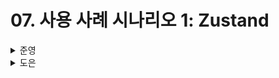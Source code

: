 # 07. 사용 사례 시나리오 1: Zustand

<details>
  <summary>준영</summary>
  ### 사용 사례 시나리오 1: Zustand

Zustand는 리액트의 모듈 상태를 생성하도록 설계된 작은 라이브러리이다.<br/>
상태 객체를 수정할 수 없고, 항상 새로 만들어야 하는 불변 갱신 모델을 기반으로 한다.<br/>
렌더링 최적화는 선택자를 통해 수동으로 진행한다.<br/>
추가로 간단하면서도 강력한 store 생성자 인터페이스가 존재한다.

### 모듈 상태와 불변 상태 이해하기

Zustand는 불변 상태 모델을 기반으로 한다.<br/>
상태 변경을 위해선 새로운 객체를 만들어 새롭게 상태에 저장해야 한다.<br/>
상태 객체의 참조에 대한 동등성만 확인하면 변경 여부를 알 수 있어 객체 값 전체를 확인할 필요가 없다는 장점이 있다.

✅ 메모리 주소가 변경되었을때, 참조하고 있는 전역 상태의 속성에 대해서만 동등한지 비교하면 된다는 의미같다.<br/>
따라서 객체 내의 속성을 직접 변경할 경우, 라이브러리는 변경사항을 감지할 수 없다.

`create` 함수를 통해 store를 생성할 수 있다.<br/>
store는 `getState`, `setState`, `subscribe` 와 같은 기능들을 갖는다.<br/>
`setState`를 통해 상태를 갱신하며, 반드시 새로운 객체를 활용해야 한다.<br/>
리액트의 `setState`와 마찬가지로 함수를 통해 갱신하는 것도 가능하다.<br/>
여기에 추가적으로 Zustand의 `setState`는 내부적으로 **Object.assign으로 구현**되어 **새 상태와 이전 상태를 병합**한다.

```jsx
export const store = create(() => {
	count: 0,
	text: "hello",
});

store.setState({
	count: 2,
});

console.log(store.getState); // { count: 2, text: "hello" }

// setState 내부 구현엔 아래 내용이 있다.
Object.assign({}, oldState, newState);
```

store의 `subscribe` 함수로 store의 상태가 **변경되었을때 호출될 콜백을 등록**할 수 있다.

### 리액트 훅을 이용한 리렌더링 최적화

store 전체를 가져다 사용할 경우, 사용하지 않는 속성이 바뀔 때에도 리렌더링이 일어나기 때문에 최적화가 필요하다.<br/>
따라서 **선택자 함수**를 활용하여 속성을 지정하고, **해당 속성이 변경될 때만 리렌더링**이 일어나도록 할 수 있다.<br/>
이렇게 선택자 기반 리렌더링 제어를 `수동 렌더링 최적화`라고 한다.<br/>
선택자 함수가 반환한 결과를 비교하여 갱신이 일어났는지 감지하는 것이다.

```jsx
const Component = () => {
  const count = useStore((state) => state.count); // count가 변경될 때만 리렌더링
  return <div>count: {count}</div>;
};
```

하지만 선택자 함수로 store에서 객체 형태로 상태를 가져와 사용할 경우, 객체 참조가 바뀌지 않아 값을 업데이트했지만 리렌더링이 일어나지 않는 경우를 조심해야 한다.

### 읽기 상태와 갱신 상태 사용하기

상태를 갱신하는 함수를 store 내부에 미리 **인라인 함수**로 정의하여 재사용성과 가독성을 높일 수 있다.

```tsx
type StoreState = {
  count: number;
  inc: () => void;
};

const useStore = create<StoreState>((set) => ({
  count: 0,
  inc: () => set((prev) => ({ count: prev.count + 1 })),
}));
```

파생 상태 또한 미리 store에 정의하면 컴포넌트가 값을 사용할 때 불필요한 계산을 피할 수 있다.

### 이 접근 방식과 라이브러리의 장단점

- 읽기 상태: 리렌더링 최적화를 위한 선택자 함수 사용
- 쓰기 상태: 불변 상태 모델 기반

핵심은 리액트가 최적화를 위해 **객체 불변성을 기반**으로 한다는 점!<br/>
Zustand의 상태 모델도 리액트의 이러한 규칙과 완전히 일치한다.<br/>
따라서 리액트와 동일한 모델을 사용해 **라이브러리의 단순성과 번들 크기가 작다는 점**에서 큰 이점이 있다.

반면 Zustand의 한계는 선택자를 이용한 수동 렌더링 최적화이다.<br/>
객체 참조 동등성에 대해 이해해야 하며, 선택자 코드를 위한 보일러 플레이트가 필요하다.

✅ Zustand는 React에서 모듈 상태를 활용하여 전역 상태를 관리할 수 있도록 도와주는 라이브러리 정도로 해석할 수 있을 것 같다.<br/>
기본적으로 리액트의 규칙을 따르고, 전역 상태를 위한 보일러 플레이트 작성을 도와주는 정도,,?

</details><details>
  <summary>도은</summary>
  ### 모듈 상태와 불변 상태 이해하기

- `Zustand`는 상태를 유지하는 `store`를 만드는 데 사용되는 라이브러리
- `Zustand`는 주로 **모듈 상태를 위해** 설계
  - 모듈에서 `store`를 정의하고 내보내는 것 가능
- 😨 상태 객체 속성을 갱신 X (불변 상태 모델)
  - 상태를 변경하기 위해서는 새 객체를 생성 후 대체
  - 장점: 객체의 참조에 대한 동등성만으로 변경 여부 확인 (모든 프로퍼티를 고려하는 것이 아니라)

```jsx
// store.ts
import create froom 'zustand'

export const store = create(() => ({count: 0}))
```

상태를 변경하기 위해서는 `store.setState({count: 2})`와 같이 새로운 객체를 이용해 갱신

함수를 통해 이전 상태를 이용해 상태를 쉽게 변경 가능

```jsx
store.setState((prev) => ({ count: prev.count + 1 }));
```

다음과 같은 경우는, **내부적으로 `Object.assign()`으로 구현**되어, 이전 상태를 병합한다.

```jsx
export const store = create(() => ({
  count: 0,
  text: 'hello',
}));

store.setState({
  count: 2,
}); // { count: 2, text: 'hello' }
```

`store.subscribe`로 `store`의 상태가 변경될 때마다 호출되는 콜백 함수 등록 가능

```jsx
store.subscribe(() => {
  console.log('store state is changed');
});
```

### 리액트 훅을 이용한 리렌더링 최적화

- 모든 컴포넌트가 전역 상태를 사용하는 것 X → 리렌더링 최적화 필요
- `Zustand`의 `create` 함수는 훅으로 사용할 수 있는 `store`를 생성

### 읽기 상태와 갱신 상태 사용하기

- `selectCount1` 선택자 함수를 미리 만든 후 useStore에 전달해 최적화

  ```jsx
  const selectCount1 = (state) => state.count1; // count1먼

  const Counter1 = () => {
    const count1 = useStore(selectCount1);
    const inc1 = () => {
      useStore.setState((prev) => ({ count1: prev.count1 + 1 }));
    };

    return (
      <div>
        count1: {count1} <button onClick={inc1}>+1</button>
      </div>
    );
  };
  ```

- `create` 의 첫 번째 인수는 `store`의 setState` 함수
  ```jsx
  const useStore = create((set) => ({
    count1: 0,
    count2: 0,
    inc1: () => set((prev) => ({ count1: prev.count1 + 1 })),
    inc2: () => set((prev) => ({ count1: prev.count2 + 1 })),
  }));
  ```
- 파생 상태에 대한 선택자 함수를 사용 가능

  ```jsx
  // 합계가 변경될 때만 리렌더링
  const selectTotal = (state) => state.count1 + state.count2;

  const Total = () => {
    const total = useStore(selectTotal);
    return ...
  };
  ```

### 이 접근 방식과 라이브러리의 장단점

- `Zustand`의 읽기 및 쓰기 상태는 다음과 같다.
  - **읽기 상태**: 리렌더링을 최적화하기 위해 선택자 함수를 사용
  - **쓰기 상태**: 불변 상태 모델을 기반
- `useState`도 객체 분변성을 기반으로 최적화
  - 선택자 함수가 참조적으로 동일한 객체를 반환하면 객체가 변경되지 않은 것으로 간주
- `Zustand`는 **선택자를 이용한 수동 렌더링 최적화**

</details>